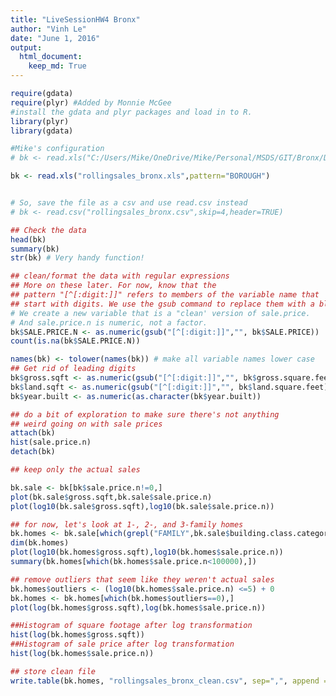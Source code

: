 ```yaml
---
title: "LiveSessionHW4 Bronx"
author: "Vinh Le"
date: "June 1, 2016"
output: 
  html_document:
    keep_md: True
---
```

```r
require(gdata)
require(plyr) #Added by Monnie McGee
#install the gdata and plyr packages and load in to R.
library(plyr)
library(gdata)
```

```r
#Mike's configuration
# bk <- read.xls("C:/Users/Mike/OneDrive/Mike/Personal/MSDS/GIT/Bronx/Data/rollingsales_bronx.xls",pattern="BOROUGH",perl="C:/strawberry/perl/bin/perl.exe")

bk <- read.xls("rollingsales_bronx.xls",pattern="BOROUGH")


# So, save the file as a csv and use read.csv instead
# bk <- read.csv("rollingsales_bronx.csv",skip=4,header=TRUE)
```

```r
## Check the data
head(bk)
summary(bk)
str(bk) # Very handy function!
```

```r
## clean/format the data with regular expressions
## More on these later. For now, know that the
## pattern "[^[:digit:]]" refers to members of the variable name that
## start with digits. We use the gsub command to replace them with a blank space.
# We create a new variable that is a "clean' version of sale.price.
# And sale.price.n is numeric, not a factor.
bk$SALE.PRICE.N <- as.numeric(gsub("[^[:digit:]]","", bk$SALE.PRICE))
count(is.na(bk$SALE.PRICE.N))
```

```r
names(bk) <- tolower(names(bk)) # make all variable names lower case
## Get rid of leading digits
bk$gross.sqft <- as.numeric(gsub("[^[:digit:]]","", bk$gross.square.feet))
bk$land.sqft <- as.numeric(gsub("[^[:digit:]]","", bk$land.square.feet))
bk$year.built <- as.numeric(as.character(bk$year.built))
```

```r
## do a bit of exploration to make sure there's not anything
## weird going on with sale prices
attach(bk)
hist(sale.price.n) 
detach(bk)
```

```r
## keep only the actual sales

bk.sale <- bk[bk$sale.price.n!=0,]
plot(bk.sale$gross.sqft,bk.sale$sale.price.n)
plot(log10(bk.sale$gross.sqft),log10(bk.sale$sale.price.n))
```

```r
## for now, let's look at 1-, 2-, and 3-family homes
bk.homes <- bk.sale[which(grepl("FAMILY",bk.sale$building.class.category)),]
dim(bk.homes)
plot(log10(bk.homes$gross.sqft),log10(bk.homes$sale.price.n))
summary(bk.homes[which(bk.homes$sale.price.n<100000),])
```

```r
## remove outliers that seem like they weren't actual sales
bk.homes$outliers <- (log10(bk.homes$sale.price.n) <=5) + 0
bk.homes <- bk.homes[which(bk.homes$outliers==0),]
plot(log(bk.homes$gross.sqft),log(bk.homes$sale.price.n))

##Histogram of square footage after log transformation
hist(log(bk.homes$gross.sqft))
##Histogram of sale price after log transformation
hist(log(bk.homes$sale.price.n))

## store clean file
write.table(bk.homes, "rollingsales_bronx_clean.csv", sep=",", append = FALSE)
```
